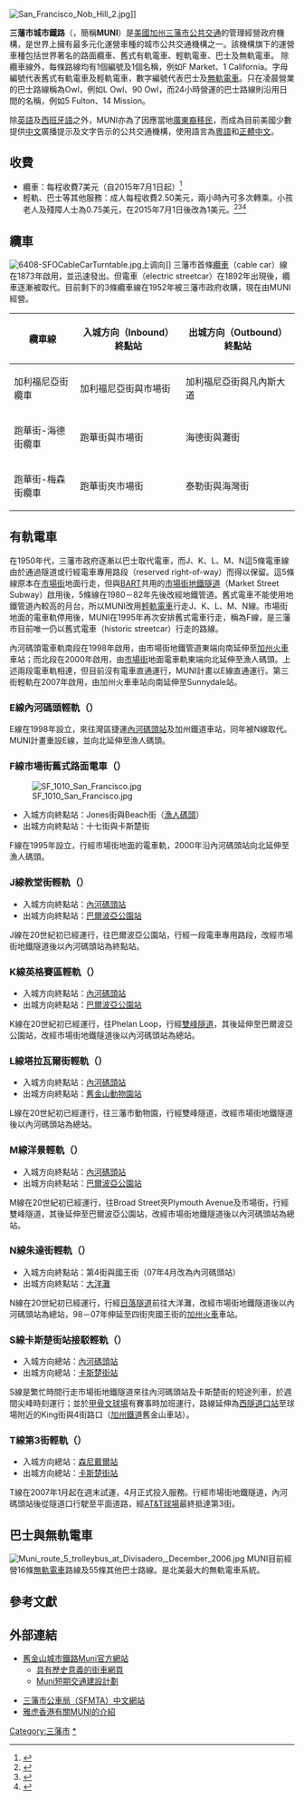{{Infobox public transit
| box_width       =
| name            = 三藩市城市鐵路<br><small>San Francisco Municipal Railway</small>
| image           = File:Muni worm logo.svg
| imagesize       = 275px
| image2          =
| imagesize2      =
| caption         =
| locale          = {{USA}}[[旧金山|旧金山]]
| type            = [[公共汽车|公共汽车]]、[[无轨电车|无轨电车]]、[[轻轨运输|轻轨]]<br>[[有轨电车|有轨电车]]、[[缆车|缆车]]
| lines           = 82
| stations        =
| ridership       = 731,400 平日（2011年）
| chief_executive = 爱德华·瑞斯金<br>交通运输主任、SFMTA
| headquarter     = 范尼斯南大道，1号，七楼
| began_operation = 1912年12月28日<ref>{{cite web|url=http://www.sfmta.com/cms/mfleet/firstdays.htm|title=SF Muni History: The First Days|publisher=San Francisco Municipal Transportation Agency|accessdate=December 26, 2011|deadurl=yes|archiveurl=https://web.archive.org/web/20120921035002/http://www.sfmta.com/cms/mfleet/firstdays.htm|archivedate=2012年9月21日}}</ref>
| ended_operation =
| owner           = 旧金山市和县
| operator        = [[旧金山市交通局|旧金山市交通局]]（SFMTA）
| marks           =
| vehicles        =
| train_length    =
| headway         =
<!--| system_length   = {{convert|0|mi|abbr=on}}-->
| track_gauge     = {{RailGauge|56.5in}}<br>（轻轨）
{{RailGauge|42}}<br>（缆车）
| minimum_radius_of_curvature = {{convert|43|ft|m|3|abbr=on}}<ref>{{cite journal| author=Transportation Research Board| title=TCRP Report 2: Applicability of Low-Floor Light Rail Vehicles in North America| url=http://onlinepubs.trb.org/Onlinepubs/tcrp/tcrp_rpt_02.pdf| publisher=National Research Council| page=56| year=1995| accessdate=May 6, 2009| archive-date=2013-05-15| archive-url=https://web.archive.org/web/20130515171500/http://onlinepubs.trb.org/Onlinepubs/tcrp/tcrp_rpt_02.pdf| dead-url=no}}</ref>
| el              =
| average_speed   = {{convert|8.1|mph|abbr=on}}<ref name="eskenazi">{{cite web|last=Eskenazi|first=Joe|title=The Muni Death Spiral|url=http://www.sfweekly.com/2010-04-14/news/the-muni-death-spiral/|publisher=San Francisco Weekly|accessdate=2013-01-18|archive-date=2013-01-15|archive-url=https://web.archive.org/web/20130115074253/http://www.sfweekly.com/2010-04-14/news/the-muni-death-spiral/|dead-url=no}}</ref>
| top_speed       = 不定<ref name="gordon">{{cite news | url=http://articles.sfgate.com/2007-12-05/bay-area/17273157_1_on-time-rate-on-time-performance-newsom | first=Rachel | last=Gordon | date=December 5, 2007 | work=The San Francisco Chronicle | title=Muni's on-time rate for quarter rises to 72.7% | accessdate=2012-12-26 | archive-date=2017-05-25 | archive-url=https://wayback.archive-it.org/all/20170525173506/http://www.sfgate.com/bayarea/article/S-F-Muni-on-time-goal-behind-schedule-3300105.php | dead-url=yes }}</ref>
| map             =
| map_state       = collapsed
}}
[[File:San_Francisco_Nob_Hill_2.jpg|thumb]]]]

'''三藩市城市鐵路'''（{{lang-en|San Francisco Municipal Railway}}，簡稱'''MUNI'''）是[[美國|美國]][[加州|加州]][[三藩市|三藩市]][[公共交通|公共交通]]的管理經營政府機構，是世界上擁有最多元化運營車種的城市公共交通機構之一。該機構旗下的運營車種包括世界著名的路面纜車、舊式有軌電車、輕軌電車、巴士及無軌電車。 除纜車線外，每條路線均有1個編號及1個名稱，例如F Market、1 California。字母編號代表舊式有軌電車及輕軌電車，數字編號代表巴士及[[無軌電車|無軌電車]]。只在凌晨營業的巴士路線稱為Owl，例如L Owl、90 Owl，而24小時營運的巴士路線則沿用日間的名稱，例如5 Fulton、14 Mission。

除[[英語|英語]]及[[西班牙語|西班牙語]]之外，MUNI亦為了因應當地[[華裔美國人|廣東裔移民]]，而成為目前美國少數提供[[中文|中文]]廣播提示及文字告示的公共交通機構，使用語言為[[粵語|粵語]]和[[正體中文|正體中文]]。

== 收費 ==
*纜車：每程收費7美元（自2015年7月1日起）<ref>{{Cite web |url=https://www.sfmta.com/news/notices/fares-fees-and-fines-effective-july-1-2015 |title=存档副本 |accessdate=2016-12-13 |archive-date=2017-05-25 |archive-url=https://web.archive.org/web/20170525181611/https://www.sfmta.com/news/notices/fares-fees-and-fines-effective-july-1-2015 |dead-url=no }}</ref>
*輕軌、巴士等其他服務：成人每程收費2.50美元，兩小時內可多次轉乘。小孩老人及殘障人士為0.75美元，在2015年7月1日後改為1美元。<ref>{{Cite web |url=http://sfmta.com/getting-around/transit/fares-passes/single-rides-transfers |title=存档副本 |accessdate=2015-02-22 |archive-date=2015-02-22 |archive-url=https://web.archive.org/web/20150222071249/http://sfmta.com/getting-around/transit/fares-passes/single-rides-transfers |dead-url=no }}</ref><ref>{{cite web |url=http://sfmta.com/news/notices/fares-fees-and-fines-changes-fiscal-years-2015-2016 |title=存档副本 |accessdate=2015-02-22 |deadurl=yes |archiveurl=https://web.archive.org/web/20150222054428/http://sfmta.com/news/notices/fares-fees-and-fines-changes-fiscal-years-2015-2016 |archivedate=2015-02-22 }}</ref><ref>{{Cite web |url=http://sfmta.com/getting-around/transit/fares-passes |title=存档副本 |accessdate=2015-02-22 |archive-date=2015-02-22 |archive-url=https://web.archive.org/web/20150222095214/http://sfmta.com/getting-around/transit/fares-passes |dead-url=no }}</ref>

== 纜車 ==
{{main|舊金山纜車系統}}
[[File:6408-SFOCableCarTurntable.jpg|thumb]]上调向]]
三藩市首條[[舊金山纜車系統|纜車]]（cable car）線在1873年啟用，並迅速發出。但電車（electric streetcar）在1892年出現後，纜車逐漸被取代。目前剩下的3條纜車線在1952年被三藩市政府收購，現在由MUNI經營。

{| class="wikitable"
! 纜車線 !! 入城方向（Inbound）終點站 !! 出城方向（Outbound）終點站
|-
|加利福尼亞街纜車|| 加利福尼亞街與市場街|| 加利福尼亞街與凡內斯大道
|-
|跑華街-海德街纜車|| 跑華街與市場街 || 海德街與灘街
|-
|跑華街-梅森街纜車|| 跑華街夾市場街|| 泰勒街與海灣街 
|}

== 有軌電車 ==
{{main|旧金山轻轨}}
在1950年代，三藩市政府逐漸以巴士取代電車，而J、K、L、M、N這5條電車線由於通過隧道或行經電車專用路段（reserved right-of-way）而得以保留。這5條線原本在[[市場街_(舊金山)|市場街]]地面行走，但與[[BART|BART]]共用的[[市場街地鐵隧道|市場街地鐵隧道]]（Market Street Subway）啟用後，5條線在1980－82年先後改經地鐵管道。舊式電車不能使用地鐵管道內較高的月台，所以MUNI改用[[輕軌電車|輕軌電車]]行走J、K、L、M、N線。市場街地面的電車軌停用後，MUNI在1995年再次安排舊式電車行走，稱為F線，是三藩市目前唯一仍以舊式電車（historic streetcar）行走的路線。

內河碼頭電車軌南段在1998年啟用，由市場街地鐵管道東端向南延伸至[[加州火車|加州火車]]車站；而北段在2000年啟用，由[[市場街_(舊金山)|市場街]]地面電車軌東端向北延伸至漁人碼頭。上述兩段電車軌相連，但目前沒有電車直通運行，MUNI計畫以E線直通運行。第三街輕軌在2007年啟用，由加州火車車站向南延伸至Sunnydale站。

=== E線內河碼頭輕軌（{{lang|en|E Embarcadero}}） ===
{{main|舊金山輕軌E線}}
E線在1998年設立，來往灣區捷運[[內河碼頭站|內河碼頭站]]及加州鐵道車站，同年被N線取代。MUNI計畫重設E線，並向北延伸至漁人碼頭。

=== F線市場街舊式路面電車（{{lang|en|F Market}}） ===
{{main|{{tsl|en|F Market & Wharves|舊金山輕軌F線}}}}
[[File:SF_1010_San_Francisco.jpg|thumb]]
*入城方向終點站：Jones街與Beach街（[[舊金山漁人碼頭|漁人碼頭]]）
*出城方向終點站：十七街與卡斯楚街
F線在1995年設立，行經市場街地面的電車軌，2000年沿內河碼頭站向北延伸至漁人碼頭。

=== J線教堂街輕軌（{{lang|en|J Church}}） ===
{{main|舊金山輕軌J線}}
*入城方向終點站：[[內河碼頭站|內河碼頭站]]
*出城方向終點站：[[巴爾波亞公園站|巴爾波亞公園站]]
J線在20世紀初已經運行，往巴爾波亞公園站，行經一段電車專用路段，改經市場街地鐵隧道後以內河碼頭站為終點站。

=== K線英格賽區輕軌（{{lang|en|K Ingleside}}） ===
{{main|舊金山輕軌K線}}
*入城方向終點站：[[內河碼頭站|內河碼頭站]]
*出城方向終點站：[[巴爾波亞公園站|巴爾波亞公園站]]
K線在20世紀初已經運行，往Phelan Loop，行經[[雙峰隧道|雙峰隧道]]，其後延伸至巴爾波亞公園站，改經市場街地鐵隧道後以內河碼頭站為總站。

=== L線塔拉瓦爾街輕軌（{{lang|en|L Taraval}}） ===
{{main|舊金山輕軌L線}}
*入城方向終點站：[[內河碼頭站|內河碼頭站]]
*出城方向終點站：[[舊金山動物園站|舊金山動物園站]]
L線在20世紀初已經運行，往三藩市動物園，行經雙峰隧道，改經市場街地鐵隧道後以內河碼頭站為總站。

=== M線洋景輕軌（{{lang|en|M Ocean View}}） ===
{{main|舊金山輕軌M線}}
*入城方向終點站：[[內河碼頭站|內河碼頭站]]
*出城方向終點站：[[巴爾波亞公園站|巴爾波亞公園站]]
M線在20世紀初已經運行，往Broad Street夾Plymouth Avenue及市場街，行經雙峰隧道，其後延伸至巴爾波亞公園站，改經市場街地鐵隧道後以內河碼頭站為總站。

=== N線朱達街輕軌（{{lang|en|N Judah}}） ===
{{main|舊金山輕軌N線}}
*入城方向終點站：第4街與國王街（07年4月改為內河碼頭站）
*出城方向終點站：[[大洋灘|大洋灘]]
N線在20世紀初已經運行，行經[[日落隧道|日落隧道]]前往大洋灘，改經市場街地鐵隧道後以內河碼頭站為總站，98－07年伸延至四街夾國王街的[[加州火車|加州火車]]車站。

=== S線卡斯楚街站接駁輕軌（{{lang|en|S Shuttle}}） ===
{{main|舊金山輕軌S線}}
*入城方向總站：[[內河碼頭站|內河碼頭站]]
*出城方向總站：[[卡斯楚街站|卡斯楚街站]]
S線是繁忙時間行走市場街地鐵隧道來往內河碼頭站及卡斯楚街的短途列車，於週間尖峰時刻運行；並於[[甲骨文球場|甲骨文球場]]有賽事時加班運行，路線延伸為[[西隧道口站|西隧道口站]]至球場附近的King街與4街路口（[[加州鐵道|加州鐵道]]舊金山車站）。

=== T線第3街輕軌（{{lang|en|T Third Street}}） ===
{{main|舊金山輕軌T線}}
*入城方向總站：[[森尼戴爾站|森尼戴爾站]]
*出城方向總站：[[卡斯楚街站|卡斯楚街站]]
T線在2007年1月起在週末試運，4月正式投入服務。行經市場街地鐵隧道，內河碼頭站後從隧道口行駛至平面道路，經[[AT&T球場|AT&T球場]]最終抵達第3街。

== 巴士與無軌電車 ==
[[File:Muni_route_5_trolleybus_at_Divisadero,_December_2006.jpg|thumb]]
MUNI目前經營16條[[無軌電車|無軌電車]]路線及55條其他巴士路線。是北美最大的無軌電車系統。

== 參考文獻 ==
<div class="references-small">
<references />
</div>

== 外部連結 ==
{{commonscat|San_Francisco_Municipal_Railway}}
*[https://web.archive.org/web/20130401000431/http://www.sfmta.com/cms/mhome/home50.htm 舊金山城市鐵路Muni官方網站]
**[https://web.archive.org/web/20070202040402/http://www.sfmta.com/cms/mrider/histcars.htm 具有歷史意義的街車網頁]
**[https://web.archive.org/web/20071024042342/http://www.sfmta.com/cms/rsrtp/srtpindx.htm Muni短期交通建設計劃]

*[https://web.archive.org/web/20070202234052/http://www.sfmta.com/cms/zhome/ChineseSFMTAHome.htm 三藩市公車局（SFMTA）中文網站]
*[http://hk.travel.yahoo.com/dest/north_america/usa/san_francisco/transportation.html 雅虎香港有關MUNI的介紹] {{Wayback|url=http://hk.travel.yahoo.com/dest/north_america/usa/san_francisco/transportation.html |date=20070122170504 }}

{{Muni}}

{{DEFAULTSORT: San Francisco Municipal Railway}}
[[Category:三藩市|Category:三藩市]]
[[Category:舊金山城市鐵路|*]]